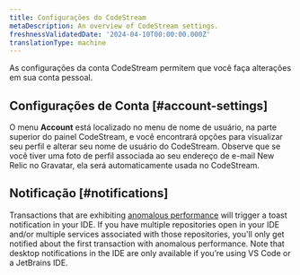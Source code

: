 ```yaml
---
title: Configurações do CodeStream
metaDescription: An overview of CodeStream settings.
freshnessValidatedDate: '2024-04-10T00:00:00.000Z'
translationType: machine
---
```


As configurações da conta CodeStream permitem que você faça alterações em sua conta pessoal.

## Configurações de Conta [#account-settings]

O menu <DoNotTranslate>**Account**</DoNotTranslate> está localizado no menu de nome de usuário, na parte superior do painel CodeStream, e você encontrará opções para visualizar seu perfil e alterar seu nome de usuário do CodeStream. Observe que se você tiver uma foto de perfil associada ao seu endereço de e-mail New Relic no Gravatar, ela será automaticamente usada no CodeStream.

## Notificação [#notifications]

Transactions that are exhibiting [anomalous performance](/docs/codestream/observability/transactions) will trigger a toast notification in your IDE. If you have multiple repositories open in your IDE and/or multiple services associated with those repositories, you'll only get notified about the first transaction with anomalous performance. Note that desktop notifications in the IDE are only available if you’re using VS Code or a JetBrains IDE.